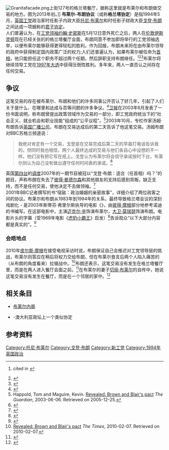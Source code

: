 {{NoteTA
|G1= PoliticiansUK
|T = zh-hans:布莱尔-布朗协议; zh-tw:布萊爾-布朗協議; zh-hk:貝理雅-白高敦協議;
|1 = zh-hans:布莱尔; zh-tw:布萊爾; zh-hk:貝理雅;
|2 = zh-hans:布朗; zh-tw:布朗; zh-hk:白高敦;
}}
[[File:Granitafacade.png|thumb]]上街127号的格兰塔餐厅，据称这里就是布莱尔和布朗做交易的地方。图为2013年初。]]
'''布莱尔-布朗协议'''（或称'''格兰塔协定'''）是指1994年5月，[[英国工党|英国工党]]政治家时任影子内政大臣[[托尼·布莱尔|托尼·布莱尔]]和时任影子财政大臣[[戈登·布朗|戈登·布朗]]之间达成一项据称的[[君子协定|君子协定]]。<br />
人们普遍认为，在[[工党领袖|工党领袖]][[约翰·史密斯_(政治人物)|约翰·史密斯]]在5月12日意外死亡之后，两人在[[伦敦|伦敦]][[伊斯灵顿|伊斯灵顿]]现在已经关张的的格兰塔餐厅会面，布朗同意不参加即将举行的工党领袖选举，以便布莱尔能够获得更得轻松的胜利。作为回报，布朗未来将在由布莱尔领导的政府中获得制定国内政策广泛的权力;人们还普遍认为，如果布莱尔被任命为[[英国首相|首相]]，他只能担任这个职务不超过两个任期，然后辞职支持布朗继任。<ref name="smithers">{{cite book
|first=Robert
|last=Peston
|title=Brown's Britain
|url=https://archive.org/details/brownsbritain0000pest
|trans_title=布朗的英国
|publisher=Short Books
|location=London
|isbn=1-904095-67-4
|year=2005
|pages=[https://archive.org/details/brownsbritain0000pest/page/66 66]–68
}} cited in {{citation
|page=258
|url=https://books.google.com/books?id=VY79slzT1aAC&pg=PA258&vq=%22infamous+Granita+meeting%22&dq=blair+brown+granita&as_brr=3&sig=2HdRkw4itkl85YqMgrbe6QNZheE
|first=Alan
|last=Smithers
|contribution=Education
|editor-first=Anthony
|editor-last=Seldon
|title=The Blair Effect 2001-5
|publisher=Cambridge University Press
|year=2005
|isbn=0-521-86142-X
|accessdate=2016-12-29
|archive-date=2016-05-05
|archive-url=https://web.archive.org/web/20160505234039/https://books.google.com/books?id=VY79slzT1aAC&pg=PA258&vq=%22infamous+Granita+meeting%22&dq=blair+brown+granita&as_brr=3&sig=2HdRkw4itkl85YqMgrbe6QNZheE
|dead-url=no
}}</ref><ref name="dorey">{{cite book
|url=https://books.google.com/books?id=bKc6oh0MHpkC&pg=PA115&vq=granita&dq=blair+brown+granita&as_brr=3&sig=1WhXLBSo_-Ln5FV1R8TyDG2bX2o
|first=Peter
|last=Dorey
|title=Policy Making In Britain: An Introduction
|trans_title=英国的政策制定：一个介绍
|publisher=Sage Publications
|isbn=0-7619-4904-6
|year=2005
|location=London, Thousand Oaks, New Delhi
|page=115
|access-date=2016-12-29
|archive-date=2016-04-27
|archive-url=https://web.archive.org/web/20160427173401/https://books.google.com/books?id=bKc6oh0MHpkC&pg=PA115&vq=granita&dq=blair+brown+granita&as_brr=3&sig=1WhXLBSo_-Ln5FV1R8TyDG2bX2o
|dead-url=no
}}</ref><ref name=autogenerated2>{{cite news
  | last =
  | first =
  | coauthors =
  | title =Timeline: Blair vs Brown
  | trans_title =时间表：布莱尔和布朗的对决
  | work =
  | pages =
  | language =
  | publisher =[[BBC|BBC]]
  | date =2006-09-07
  | url =http://news.bbc.co.uk/1/hi/uk_politics/5322946.stm
  | accessdate =2005-12-25
  | archive-date =2008-12-07
  | archive-url =https://web.archive.org/web/20081207181011/http://news.bbc.co.uk/1/hi/uk_politics/5322946.stm
  | dead-url =no
  }}</ref>布莱尔将继续领导工党在[[1997年英国大选|1997年大选]]中获得压倒性胜利。多年来，两人一直否认之间存在任何交易。
== 争议 ==
这笔交易的存在被布莱尔、布朗和他们的许多同事公开否认了好几年，引起了人们关于是什么、在哪里和达成与否等问题的许多争议。<ref name=autogenerated1>{{cite news|last=Wheeler|first=Brian|title=Profile: Gordon Brown|trans_title=戈登·布朗简介|url=http://news.bbc.co.uk/1/hi/uk_politics/4500092.stm|accessdate=8 May 2013|publisher=BBC News|date=5 December 2005|archive-date=2006-12-17|archive-url=https://web.archive.org/web/20061217035357/http://news.bbc.co.uk/1/hi/uk_politics/4500092.stm|dead-url=no}}</ref>[[卫报|卫报]]在2003年6月发表了一份书面说明，称布朗曾提出政策领域作为交易的一部分，即工党政府统治下的“社会正义、就业机会和职业技能”组成的“公平议程”。<ref>Happold, Tom and Maguire, Kevin. [http://politics.guardian.co.uk/labour/story/0,,971669,00.html Revealed: Brown and Blair's pact] {{Wayback|url=http://politics.guardian.co.uk/labour/story/0,,971669,00.html |date=20080724072337 }} ''The Guardian'', 2003-06-06. Retrieved on 2005-12-25.</ref>2003年10月，专栏作家汤姆·布朗告诉[[英国广播公司|英国广播公司]]，布朗在交易达成后的第二天告诉了他这笔交易。汤姆布朗对BBC苏格兰频道说：
<blockquote>我绝对肯定有一个交易，戈登是在交易完成后第二天的早晨打电话告诉我的。但同时我也相信，两个人最终达成的交易与他们各自心中设想的不一样。他们没有把它写在纸上。戈登认为布莱尔将会信守承诺按时下台，布莱尔则认为自己没有做出遵守任何时间表的承诺。<ref>{{cite news
  | last =
  | first =
  | coauthors =
  | title =Brown and Blair 'did make deal'
  | trans_title =布朗和布莱尔‘做过交易’
  | work =
  | pages =
  | language =
  | publisher =[[BBC|BBC]]
  | date =2003-10-04
  | url =http://news.bbc.co.uk/1/hi/uk_politics/3163808.stm
  | accessdate =2005-12-25
  | archive-date =2004-05-02
  | archive-url =https://web.archive.org/web/20040502053644/http://news.bbc.co.uk/1/hi/uk_politics/3163808.stm
  | dead-url =no
  }}</ref></blockquote>
英国[[第四台_(英國)|第四台]]的[[调度|调度]]2007年的一期节目被冠以“戈登·布朗：适合（任首相）吗？”的题目，声称布朗在失去了[[彼得·曼德爾森|彼得·曼德尔森]]和其他朋友的支持后感到背叛，缺乏支持，而不是任何交易，使他决定不去做领袖。<ref>{{Cite web |url=http://www.channel4.com/news/articles/dispatches/gordon+brown+fit+for+office/509052 |title=Channel 4 - News - Dispatches - Gordon Brown: Fit For Office?<!-- Bot generated title --> |accessdate=2016-12-29 |archive-date=2010-06-03 |archive-url=https://web.archive.org/web/20100603033512/http://www.channel4.com/news/articles/dispatches/gordon+brown+fit+for+office/509052 |dead-url=no }}</ref><br />
2001年BBC记者{{le|詹姆斯·诺迪|James Naughtie}}撰写的书“宿敌：政治婚姻的亲密故事”，详细介绍了两位政客之间的协议。布莱尔和布朗从1983年到1994年的关系，最终导致格兰塔会议的深刻戏剧化 - 是2003年斯蒂芬·弗里尔斯执导的电影《{{le|谁主英伦|The Deal (2003 film)}}》，由[[彼得·摩根|彼得·摩根]]部分地参考诺迪的书编写。在这部电影中，主演[[米高·辛|迈克尔·辛]]饰演布莱尔，[[大卫·莫瑞瑟|大卫·莫瑞瑟]]饰演布朗。电影片头的字幕（受1969年电影《[[虎豹小霸王|虎豹小霸王]]》启发）<ref>{{cite web|url= http://www.britannica.com/bps/additionalcontent/18/22638500/Royal-blues|title= Royal blues|trans_title=皇家蓝调|publisher= Encyclopædia Britannica|accessdate= 9 July 2010}}</ref>告诉观众“以下大部分内容都是真实的”。<ref>{{cite news | url=https://www.theguardian.com/politics/2003/sep/25/politicsandthearts.television | work=The Guardian | location=London | title=Pact or fiction? | trans_title=协议还是小说？ | date=2003-09-25 | accessdate=2010-04-26 | first1=Michael | last1=Portillo | first2=Tim | last2=Allan | archive-date=2016-03-06 | archive-url=https://web.archive.org/web/20160306142433/https://www.theguardian.com/politics/2003/sep/25/politicsandthearts.television | dead-url=no }}</ref>
=== 会晤地点 ===
2010年[[皮尔斯·摩根|皮尔斯·摩根]]在接受电视采访时说，布朗保证自己会推迟对工党领导层的挑战，布莱尔则答应在稍后将权力交给布朗，但在布莱尔食言后两个人陷入痛苦的（从布朗的角度看来）拉锯战中。<ref>[http://www.timesonline.co.uk/tol/news/politics/article7018310.ece Revealed: Brown and Blair's pact] {{Wayback|url=http://www.timesonline.co.uk/tol/news/politics/article7018310.ece |date=20110604184009 }} ''The Times'', 2010-02-07. Retrieved on 2010-02-07.</ref>布朗还表示，这笔交易没有发生在格兰塔餐厅里，而是在两人进入餐厅会面之前。<ref>{{cite news | url=http://news.bbc.co.uk/1/hi/uk_politics/8511905.stm | work=BBC News | title=Brown admits deal over leadership | trans_title=布朗承认关于党领导层的交易 | date=2010-02-12 | accessdate=2010-04-26 | archive-date=2017-08-10 | archive-url=https://web.archive.org/web/20170810173147/http://news.bbc.co.uk/1/hi/uk_politics/8511905.stm | dead-url=no }}</ref>在布莱尔的妻子[[切丽·布莱尔|切丽·布莱尔]]的自传中，她说这笔交易没有发生在餐厅，而是在一个邻居的家中。<ref>{{cite news|title= Blair 'secretly advising Brown'|trans_title= 布莱尔秘密会见布朗|url= http://news.bbc.co.uk/1/hi/uk_politics/7393530.stm|work= [[BBC_News_Online|BBC News Online]]|date= 2008-05-10|accessdate= 2008-05-10|archive-date= 2008-05-10|archive-url= https://web.archive.org/web/20080510222854/http://news.bbc.co.uk/1/hi/uk_politics/7393530.stm|dead-url= no}}</ref>
== 相关条目 ==
*[[貝理雅內閣|布莱尔内阁]]
*{{le|科里比利协定|Kirribilli agreement}}-澳大利亚政坛上一个类似协定
== 参考资料 ==
{{reflist|30em}}

{{DEFAULTSORT:Blair-Brown deal}}
[[Category:托尼·布莱尔|Category:托尼·布莱尔]]
[[Category:戈登·布朗|Category:戈登·布朗]]
[[Category:新工党|Category:新工党]]
[[Category:1994年英国政治|Category:1994年英国政治]]